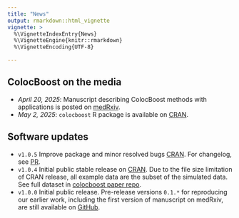 ```yaml
---
title: "News"
output: rmarkdown::html_vignette
vignette: >
  %\VignetteIndexEntry{News}
  %\VignetteEngine{knitr::rmarkdown}
  %\VignetteEncoding{UTF-8}

---
```


## ColocBoost on the media

- *April 20, 2025*: Manuscript describing ColocBoost methods with applications is posted on [medRxiv](https://www.medrxiv.org/content/10.1101/2025.04.17.25326042v1).
- *May 2, 2025*: `colocboost` R package is available on [CRAN](https://cran.r-project.org/web/packages/colocboost/index.html).

## Software updates
- `v1.0.5` Improve package and minor resolved bugs [CRAN](https://cran.r-project.org/web/packages/colocboost/index.html). For changelog, see [PR](https://github.com/StatFunGen/colocboost/pull/102).
- `v1.0.4` Initial public stable release on [CRAN](https://cran.r-project.org/web/packages/colocboost/index.html). 
Due to the file size limitation of CRAN release, all example data are the subset of the simulated data. 
See full dataset in [colocboost paper repo](https://github.com/StatFunGen/colocboost-paper).
- `v1.0.0` Initial public release. Pre-release versions `0.1.*` for reproducing our earlier work, including the first version of manuscript on medRxiv, are still available on [GitHub](https://github.com/StatFunGen/colocboost/tags).
